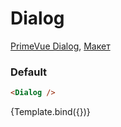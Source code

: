 

<Meta title="Prime/Dialog" />

# Dialog

[PrimeVue Dialog](https://primevue.org/dialog), [Макет](<https://www.figma.com/design/4TYeki0MDLhfPGJstbIicf/UI-kit-PrimeFace--DS-?node-id=562-2747&m=dev>)

### Default

```html dark
<Dialog />
```

<Story name="Default">{Template.bind({})}</Story>
